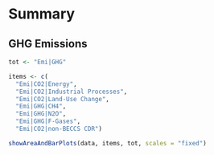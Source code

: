 # Summary


## GHG Emissions

```r
tot <- "Emi|GHG"

items <- c(
  "Emi|CO2|Energy",
  "Emi|CO2|Industrial Processes",
  "Emi|CO2|Land-Use Change",
  "Emi|GHG|CH4",
  "Emi|GHG|N2O",
  "Emi|GHG|F-Gases",
  "Emi|CO2|non-BECCS CDR")

showAreaAndBarPlots(data, items, tot, scales = "fixed")

```

